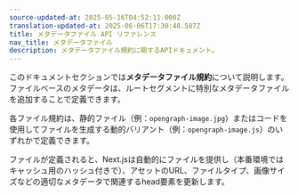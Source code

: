 ```yaml
---
source-updated-at: 2025-05-16T04:52:11.000Z
translation-updated-at: 2025-06-06T17:30:48.587Z
title: メタデータファイル API リファレンス
nav_title: メタデータファイル
description: メタデータファイル規約に関するAPIドキュメント。
---
```


このドキュメントセクションでは**メタデータファイル規約**について説明します。ファイルベースのメタデータは、ルートセグメントに特別なメタデータファイルを追加することで定義できます。

各ファイル規約は、静的ファイル（例：`opengraph-image.jpg`）またはコードを使用してファイルを生成する動的バリアント（例：`opengraph-image.js`）のいずれかで定義できます。

ファイルが定義されると、Next.jsは自動的にファイルを提供し（本番環境ではキャッシュ用のハッシュ付きで）、アセットのURL、ファイルタイプ、画像サイズなどの適切なメタデータで関連するhead要素を更新します。